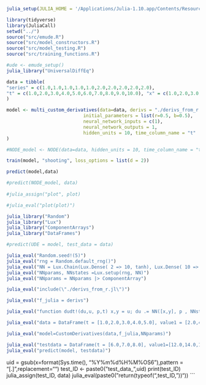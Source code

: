 


```r
julia_setup(JULIA_HOME = '/Applications/Julia-1.10.app/Contents/Resources/julia/bin')
```

```r
library(tidyverse)
library(JuliaCall)
setwd("../")
source("src/emude.R")
source("src/model_constructors.R")
source("src/model_testing.R")
source("src/training_functions.R")
```

```r
#ude <- emude_setup()
julia_library("UniversalDiffEq")
```


```r
data = tibble(
"series" = c(1.0,1.0,1.0,1.0,1.0,2.0,2.0,2.0,2.0,2.0),
"t" = c(1.0,2.0,3.0,4.0,5.0,6.0,7.0,8.0,9.0,10.0), "x" = c(1.0,2.0,3.0,4.0,5.0,6.0,7.0,8.0,9.0,10.0) , "y" = c(2.0,4.0,8.0,16.0,32.0,64.0,128.0,256.0,512.0,1024.0)/1000
)

model <- multi_custom_derivatives(data=data, derivs = "./derivs_from_r.jl",
                            initial_parameters = list(r=0.5, b=0.5),
                            neural_network_inputs = c(1),
                            neural_network_outputs = 1,
                            hidden_units = 10, time_column_name = "t"
)

#NODE_model <- NODE(data=data, hidden_units = 10, time_column_name = "t")
```
```r
train(model, "shooting", loss_options = list(d = 2))
```

```r
predict(model,data)

#predict(NODE_model, data)
  
#julia_assign("plot", plot)

#julia_eval("plot(plot)")
```

```r
julia_library("Random")
julia_library("Lux")
julia_library("ComponentArrays")
julia_library("DataFrames")
```


```r
#predict(UDE = model, test_data = data)

julia_eval("Random.seed!(5)")
julia_eval("rng = Random.default_rng()")
julia_eval("NN = Lux.Chain(Lux.Dense( 2 => 10, tanh), Lux.Dense( 10 => 10, tanh),Lux.Dense(10 => 2))")
julia_eval("NNparams, NNstates =Lux.setup(rng, NN)")
julia_eval("NNparams = NNparams |> ComponentArray")

julia_eval("include(\"./derivs_from_r.jl\")")

julia_eval("f_julia = derivs")

julia_eval("function dudt!(du,u, p,t) x,y = u; du .= NN([x,y], p , NNstates)[1]end")

julia_eval("data = DataFrame(t = [1.0,2.0,3.0,4.0,5.0], value1 = [2.0,4.0,6.0,8.0,10.0], value2=[1.0,2.0,3.0,4.0,5.0])")

julia_eval("model=CustomDerivatives(data,f_julia,NNparams)")

julia_eval("testdata = DataFrame(t = [6.0,7.0,8.0], value1=[12.0,14.0,16.0], value2=[6.0,7.0,8.0])")
julia_eval("predict(model, testdata)")
```

uid = gsub(x=format(Sys.time(), "%Y%m%d%H%M%OS6"),pattern = "[.]",replacement="")
test_ID <- paste0("test_data_",uid)
print(test_ID)
  julia_assign(test_ID, data)
  julia_eval(paste0("return(typeof(",test_ID,"))"))
```


